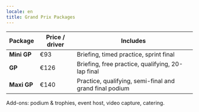 ```yaml
---
locale: en
title: Grand Prix Packages
---
```


| Package | Price / driver | Includes |
| --- | --- | --- |
| **Mini GP** | €93 | Briefing, timed practice, sprint final |
| **GP** | €126 | Briefing, free practice, qualifying, 20-lap final |
| **Maxi GP** | €140 | Practice, qualifying, semi-final and grand final podium |

Add-ons: podium & trophies, event host, video capture, catering.
